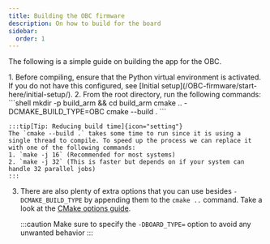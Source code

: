 ```yaml
---
title: Building the OBC firmware
description: On how to build for the board
sidebar:
  order: 1
---
```


The following is a simple guide on building the app for the OBC.

<Steps>
1. Before compiling, ensure that the Python virtual environment is activated. If you do not have this configured, see [Initial setup](/OBC-firmware/start-here/initial-setup/).
2. From the root directory, run the following commands:
    ```shell
    mkdir -p build_arm && cd build_arm
    cmake .. -DCMAKE_BUILD_TYPE=OBC
    cmake --build .
    ```

    :::tip[Tip: Reducing build time]{icon="setting"}
    The `cmake --build .` takes some time to run since it is using a single thread to compile. To speed up the process we can replace it with one of the following commands:
    1. `make -j 16` (Recommended for most systems)
    2. `make -j 32` (This is faster but depends on if your system can handle 32 parallel jobs)
    :::
3. There are also plenty of extra options that you can use besides `-DCMAKE_BUILD_TYPE` by appending them to the `cmake ..` command. Take a look at the [CMake options guide](/OBC-firmware/builds/cmake-options/).

    :::caution
    Make sure to specify the `-DBOARD_TYPE=` option to avoid any unwanted behavior
    :::
</Steps>
